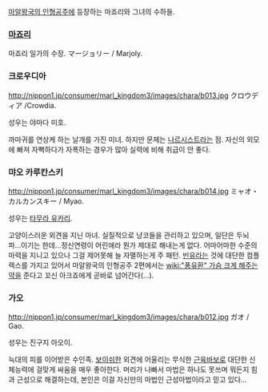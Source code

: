 [[마알왕국의 인형공주]]에 등장하는 마죠리와 그녀의 수하들.

=== [[마죠리]] ===
마죠리 일가의 수장. マージョリー / Marjoly.

=== 크로우디아 ===
http://nippon1.jp/consumer/marl_kingdom3/images/chara/b013.jpg
クロウディア /Crowdia.

성우는 야마다 미호.

까마귀를 연상케 하는 날개를 가진 미녀. 하지만 문제는 [[나르시스트]]라는 점. 자신의 외모에 빠져 자뻑하다가 자폭하는 경우가 많아 실력에 비해 취급이 안 좋다.

=== 먀오 카루칸스키 ===
http://nippon1.jp/consumer/marl_kingdom3/images/chara/b014.jpg
ミャオ・カルカンスキー / Myao.

성우는 [[타무라 유카리]].

고양이스러운 외견을 지닌 마녀. 실질적으로 냥코들을 관리하고 있으며, 일단은 두뇌파...이기는 한데...정신연령이 어린애라 뭔가 제대로 해내는게 없다. 어마어마한 수준의 마력을 지니고 있으나 그걸 제어못해 늘 자멸하는게 주 패턴. [[빈유]]라는 것에 대단한 컴플렉스를 가지고 있어서 마알왕국의 인형공주 2편에서는 [[wiki:"풍유환" 가슴 크게 해주는 약]]을 준다고 꼬신 아크죠에게 곧바로 넘어간다(...).

=== 가오 ===
http://nippon1.jp/consumer/marl_kingdom3/images/chara/b012.jpg
ガオ / Gao. 

성우는 진구지 아오이.

늑대의 피를 이어받은 수인족. [[보이쉬]]한 외견에 어울리는 무식한 [[근육바보]]로 대단한 신체능력에 걸맞게 싸움을 매우 좋아한다. 머리가 나빠서 마법은 하나도 못쓰며 뭐든지 힘과 근성으로 해결하는데, 본인은 이걸 자신만의 마법인 근성마법이라고 믿고 있다...

